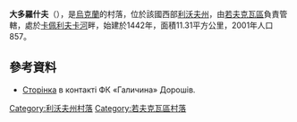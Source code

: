 <!-- 檔案不存在 [[Image:Welykyj_Doroshiv.jpg|right]] -->

{{coord|49|57|3|N|24|3|31|E|scale:100000|display=title}}

'''大多羅什夫'''（{{lang-uk|Великий Дорошів}}），是[[烏克蘭|烏克蘭]]的村落，位於該國西部[[利沃夫州|利沃夫州]]，由[[若夫克瓦區|若夫克瓦區]]負責管轄，處於[[卡佩利夫卡河|卡佩利夫卡河]]畔，始建於1442年，面積11.31平方公里，2001年人口857。

==參考資料==
*[http://m.vk.com/club45714321 Сторінка] {{Wayback|url=http://m.vk.com/club45714321 |date=20141227194600 }} в контакті ФК «Галичина» Дорошів.

{{DEFAULTSORT:Великий Дорошів}}
[[Category:利沃夫州村落|Category:利沃夫州村落]]
[[Category:若夫克瓦區村落|Category:若夫克瓦區村落]]


{{Lviv-geo-stub}}